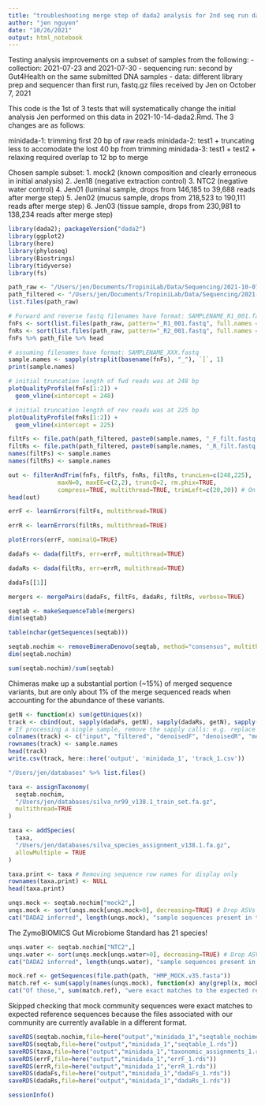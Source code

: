 ```yaml
---
title: "troubleshooting merge step of dada2 analysis for 2nd seq run data"
author: "jen nguyen"
date: "10/26/2021"
output: html_notebook
---
```


Testing analysis improvements on a subset of samples from the following:
- collection: 2021-07-23 and 2021-07-30 
- sequencing run: second by Gut4Health on the same submitted DNA samples
- data: different library prep and sequencer than first run, fastq.gz files received by Jen on October 7, 2021


This code is the 1st of 3 tests that will systematically change the initial analysis Jen performed on this data in 2021-10-14-dada2.Rmd. The 3 changes are as follows:
  
  minidada-1: trimming first 20 bp of raw reads
  minidada-2: test1 + truncating less to accomodate the lost 40 bp from trimming
  minidada-3: test1 + test2 + relaxing required overlap to 12 bp to merge


Chosen sample subset:
  1. mock2 (known composition and clearly erroneous in initial analysis)
  2. Jen18 (negative extraction control)
  3. NTC2  (negative water control)
  4. Jen01 (luminal sample, drops from 146,185 to 39,688 reads after merge step)
  5. Jen02 (mucus sample, drops from 218,523 to 190,111 reads after merge step)
  6. Jen03 (tissue sample, drops from 230,981 to 138,234 reads after merge step)
  

```r
library(dada2); packageVersion("dada2")
library(ggplot2)
library(here)
library(phyloseq)
library(Biostrings)
library(tidyverse)
library(fs)
```

```r
path_raw <- "/Users/jen/Documents/TropiniLab/Data/Sequencing/2021-10-07/testset/raw"
path_filtered <- "/Users/jen/Documents/TropiniLab/Data/Sequencing/2021-10-07/testset/filtered_1"
list.files(path_raw)
```

```r
# Forward and reverse fastq filenames have format: SAMPLENAME_R1_001.fastq and SAMPLENAME_R2_001.fastq
fnFs <- sort(list.files(path_raw, pattern="_R1_001.fastq", full.names = TRUE))
fnRs <- sort(list.files(path_raw, pattern="_R2_001.fastq", full.names = TRUE))
fnFs %>% path_file %>% head
```

```r
# assuming filenames have format: SAMPLENAME_XXX.fastq
sample.names <- sapply(strsplit(basename(fnFs), "_"), `[`, 1)
print(sample.names)
```

```r
# initial truncation length of fwd reads was at 248 bp
plotQualityProfile(fnFs[1:2]) +
  geom_vline(xintercept = 248)
```
```r
# initial truncation length of rev reads was at 225 bp
plotQualityProfile(fnRs[1:2]) +
  geom_vline(xintercept = 225)
```

```r
filtFs <- file.path(path_filtered, paste0(sample.names, "_F_filt.fastq.gz"))
filtRs <- file.path(path_filtered, paste0(sample.names, "_R_filt.fastq.gz"))
names(filtFs) <- sample.names
names(filtRs) <- sample.names
```

```r
out <- filterAndTrim(fnFs, filtFs, fnRs, filtRs, truncLen=c(248,225),
              maxN=0, maxEE=c(2,2), truncQ=2, rm.phix=TRUE,
              compress=TRUE, multithread=TRUE, trimLeft=c(20,20)) # On Windows set multithread=FALSE
head(out)
```

```r
errF <- learnErrors(filtFs, multithread=TRUE)
```
```r
errR <- learnErrors(filtRs, multithread=TRUE)
```


```r
plotErrors(errF, nominalQ=TRUE)
```

```r
dadaFs <- dada(filtFs, err=errF, multithread=TRUE)
```

```r
dadaRs <- dada(filtRs, err=errR, multithread=TRUE)
```

```r
dadaFs[[1]]
```


```r
mergers <- mergePairs(dadaFs, filtFs, dadaRs, filtRs, verbose=TRUE)
```

```r
seqtab <- makeSequenceTable(mergers)
dim(seqtab)
```


```r
table(nchar(getSequences(seqtab)))
```


```r
seqtab.nochim <- removeBimeraDenovo(seqtab, method="consensus", multithread=TRUE, verbose=TRUE)
dim(seqtab.nochim)
```

```r
sum(seqtab.nochim)/sum(seqtab)
```
Chimeras make up a substantial portion (~15%) of merged sequence variants, but are only about 1% of the merge sequenced reads when accounting for the abundance of these variants.

```r
getN <- function(x) sum(getUniques(x))
track <- cbind(out, sapply(dadaFs, getN), sapply(dadaRs, getN), sapply(mergers, getN), rowSums(seqtab.nochim))
# If processing a single sample, remove the sapply calls: e.g. replace sapply(dadaFs, getN) with getN(dadaFs)
colnames(track) <- c("input", "filtered", "denoisedF", "denoisedR", "merged", "nonchim")
rownames(track) <- sample.names
head(track)
write.csv(track, here::here('output', 'minidada_1', 'track_1.csv'))
```


```r
"/Users/jen/databases" %>% list.files()
```


```r
taxa <- assignTaxonomy(
  seqtab.nochim, 
  "/Users/jen/databases/silva_nr99_v138.1_train_set.fa.gz",
  multithread=TRUE
)
```

```r
taxa <- addSpecies(
  taxa, 
  "/Users/jen/databases/silva_species_assignment_v138.1.fa.gz",
  allowMultiple = TRUE
)
```

```r
taxa.print <- taxa # Removing sequence row names for display only
rownames(taxa.print) <- NULL
head(taxa.print)
```

```r
unqs.mock <- seqtab.nochim["mock2",]
unqs.mock <- sort(unqs.mock[unqs.mock>0], decreasing=TRUE) # Drop ASVs absent in the Mock
cat("DADA2 inferred", length(unqs.mock), "sample sequences present in the Mock community.\n")
```
The ZymoBIOMICS Gut Microbiome Standard has 21 species!

```r
unqs.water <- seqtab.nochim["NTC2",]
unqs.water <- sort(unqs.mock[unqs.water>0], decreasing=TRUE) # Drop ASVs absent in the Mock
cat("DADA2 inferred", length(unqs.water), "sample sequences present in the water control\n")
```


```r
mock.ref <- getSequences(file.path(path, "HMP_MOCK.v35.fasta"))
match.ref <- sum(sapply(names(unqs.mock), function(x) any(grepl(x, mock.ref))))
cat("Of those,", sum(match.ref), "were exact matches to the expected reference sequences.\n")
```

Skipped checking that mock community sequences were exact matches to expected reference sequences because the files associated with our community are currently available in a different format.

```r
saveRDS(seqtab.nochim,file=here("output","minidada_1","seqtable_nochimeras_1.rds"))
saveRDS(seqtab,file=here("output","minidada_1","seqtable_1.rds"))
saveRDS(taxa,file=here("output","minidada_1","taxonomic_assignments_1.rds"))
saveRDS(errF,file=here("output","minidada_1","errF_1.rds"))
saveRDS(errR,file=here("output","minidada_1","errR_1.rds"))
saveRDS(dadaFs,file=here("output","minidada_1","dadaFs_1.rds"))
saveRDS(dadaRs,file=here("output","minidada_1","dadaRs_1.rds"))
```


```r
sessionInfo()
```

